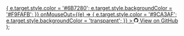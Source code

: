   <div style={{ marginTop: '-8px', marginBottom: '8px', textAlign: 'right' }}>
    <a 
      href={url} 
      target="_blank" 
      rel="noopener noreferrer"
      style={{
        fontSize: '0.75rem',
        color: '#9CA3AF',
        textDecoration: 'none',
        display: 'inline-flex',
        alignItems: 'center',
        gap: '3px',
        padding: '2px 6px',
        borderRadius: '3px',
        border: '1px solid #E5E7EB',
        backgroundColor: 'transparent',
        transition: 'all 0.2s ease',
      }}
      onMouseOver={(e) => {
        e.target.style.color = '#6B7280';
        e.target.style.backgroundColor = '#F9FAFB';
      }}
      onMouseOut={(e) => {
        e.target.style.color = '#9CA3AF';
        e.target.style.backgroundColor = 'transparent';
      }}
    >
      <svg width="12" height="12" viewBox="0 0 24 24" fill="currentColor">
        <path d="M12 0c-6.626 0-12 5.373-12 12 0 5.302 3.438 9.8 8.207 11.387.599.111.793-.261.793-.577v-2.234c-3.338.726-4.033-1.416-4.033-1.416-.546-1.387-1.333-1.756-1.333-1.756-1.089-.745.083-.729.083-.729 1.205.084 1.839 1.237 1.839 1.237 1.07 1.834 2.807 1.304 3.492.997.107-.775.418-1.305.762-1.604-2.665-.305-5.467-1.334-5.467-5.931 0-1.311.469-2.381 1.236-3.221-.124-.303-.535-1.524.117-3.176 0 0 1.008-.322 3.301 1.23.957-.266 1.983-.399 3.003-.404 1.02.005 2.047.138 3.006.404 2.291-1.552 3.297-1.230 3.297-1.230.653 1.653.242 2.874.118 3.176.77.84 1.235 1.911 1.235 3.221 0 4.609-2.807 5.624-5.479 5.921.43.372.823 1.102.823 2.222v3.293c0 .319.192.694.801.576 4.765-1.589 8.199-6.086 8.199-11.386 0-6.627-5.373-12-12-12z"/>
      </svg>
      View on GitHub
    </a>
  </div>
);
